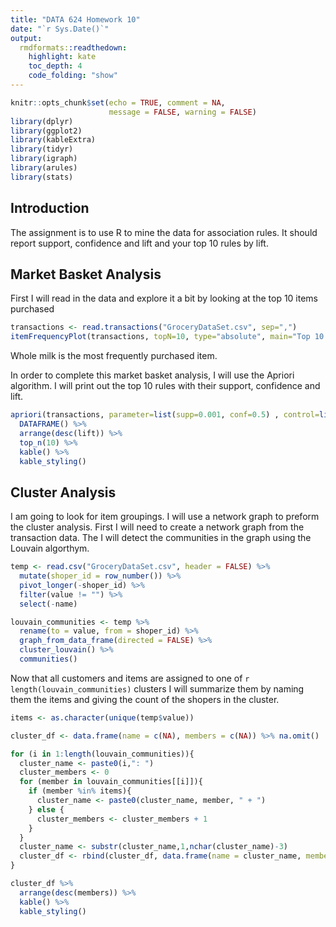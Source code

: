 ```yaml
---
title: "DATA 624 Homework 10"
date: "`r Sys.Date()`"
output:
  rmdformats::readthedown:
    highlight: kate
    toc_depth: 4
    code_folding: "show"
---
```


```r
knitr::opts_chunk$set(echo = TRUE, comment = NA,
                      message = FALSE, warning = FALSE)
library(dplyr)
library(ggplot2)
library(kableExtra)
library(tidyr)
library(igraph)
library(arules)
library(stats)
```

## Introduction

The assignment is to use R to mine the data for association rules. It should report support, confidence and lift and your top 10 rules by lift.

## Market Basket Analysis

First I will read in the data and explore it a bit by looking at the top 10 items purchased

```r
transactions <- read.transactions("GroceryDataSet.csv", sep=",")
itemFrequencyPlot(transactions, topN=10, type="absolute", main="Top 10 Items")
```

Whole milk is the most frequently purchased item.

In order to complete this market basket analysis, I will use the Apriori algorithm. I will print out the top 10 rules with their support, confidence and lift.

```r
apriori(transactions, parameter=list(supp=0.001, conf=0.5) , control=list(verbose=FALSE)) %>%
  DATAFRAME() %>%
  arrange(desc(lift)) %>%
  top_n(10) %>%
  kable() %>%
  kable_styling()
```

## Cluster Analysis

I am going to look for item groupings.  I will use a network graph to preform the cluster analysis.  First I will need to create a network graph from the transaction data.  The I will detect the communities in the graph using the Louvain algorthym.

```r
temp <- read.csv("GroceryDataSet.csv", header = FALSE) %>%
  mutate(shoper_id = row_number()) %>%
  pivot_longer(-shoper_id) %>%
  filter(value != "") %>%
  select(-name)

louvain_communities <- temp %>%
  rename(to = value, from = shoper_id) %>%
  graph_from_data_frame(directed = FALSE) %>%
  cluster_louvain() %>%
  communities()
```

Now that all customers and items are assigned to one of `r length(louvain_communities)` clusters I will summarize them by naming them the items and giving the count of the shopers in the cluster. 

```r
items <- as.character(unique(temp$value))

cluster_df <- data.frame(name = c(NA), members = c(NA)) %>% na.omit()

for (i in 1:length(louvain_communities)){
  cluster_name <- paste0(i,": ")
  cluster_members <- 0
  for (member in louvain_communities[[i]]){
    if (member %in% items){
      cluster_name <- paste0(cluster_name, member, " + ")
    } else {
      cluster_members <- cluster_members + 1
    }
  }
  cluster_name <- substr(cluster_name,1,nchar(cluster_name)-3)
  cluster_df <- rbind(cluster_df, data.frame(name = cluster_name, members = cluster_members))
}

cluster_df %>%
  arrange(desc(members)) %>%
  kable() %>%
  kable_styling()
```
 

